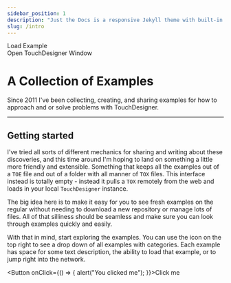 ```yaml
---
sidebar_position: 1
description: "Just the Docs is a responsive Jekyll theme with built-in search that is easily customizable and hosted on GitHub Pages."
slug: /intro
---
```



<TDContentButtons link="?test">Load Example</TDContentButtons>
<br/>
<TDContentButtons link="?test">Open TouchDesigner Window</TDContentButtons>

# A Collection of Examples

Since 2011 I've been collecting, creating, and sharing examples for how to approach and or solve problems with TouchDesigner.

---

## Getting started
I've tried all sorts of different mechanics for sharing and writing about these discoveries, and this time around I'm hoping to land on something a little more friendly and extensible. Something that keeps all the examples out of a `TOE` file and out of a folder with all manner of `TOX` files. This interface instead is totally empty - instead it pulls a `TOX` remotely from the web and loads in your local `TouchDesigner` instance. 

The big idea here is to make it easy for you to see fresh examples on the regular without needing to download a new repository or manage lots of files. All of that silliness should be seamless and make sure you can look through examples quickly and easily. 

With that in mind, start exploring the examples. You can use the icon on the top right to see a drop down of all examples with categories. Each example has space for some text description, the ability to load that example, or to jump right into the network. 

<Button onClick={() => { alert("You clicked me"); }}>Click me</Button>

<!-- ## Start Exploring the Examples
[See the Examples](https://raganmd.github.io//touchdesigner-community-examples/docs/examples) -->


<!-- links -->
[DeLorean]:https://en.wikipedia.org/wiki/DMC_DeLorean
[TouchDesigner]:https://derivative.ca/
[Google Style Guides]:https://google.github.io/styleguide/
[PEP 8]:https://peps.python.org/pep-0008/